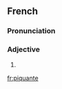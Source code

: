 ==French==
===Pronunciation===
{{IPA|/pikɑ̃t/}}

===Adjective===
{{infl|fr|adjective form|g=f}}

# {{feminine of|piquant}}

[[fr:piquante]]